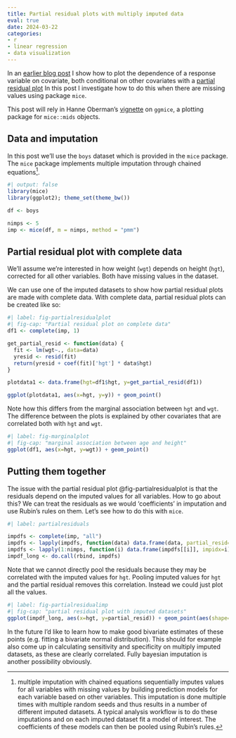 ```yaml
---
title: Partial residual plots with multiply imputed data
eval: true
date: 2024-03-22
categories:
- r
- linear regression
- data visualization
---
```


In an [earlier blog post](./190816-lm-functional-form.qmd) I show how to plot the dependence of a response variable on covariate, both conditional on other covariates with a [partial residual plot](https://en.wikipedia.org/wiki/Partial_residual_plot)
In this post I investigate how to do this when there are missing values using package `mice`.

This post will rely in Hanne Oberman's [vignette](https://cran.r-project.org/web/packages/ggmice/vignettes/ggmice.html) on `ggmice`, a plotting package for `mice::mids` objects.

## Data and imputation

In this post we'll use the `boys` dataset which is provided in the `mice` package.
The `mice` package implements multiple imputation through chained equations[^1].

[^1]: multiple imputation with chained equations sequentially imputes values for all variables with missing values by building prediction models for each variable based on other variables. This imputation is done multiple times with multiple random seeds and thus results in a number of different imputed datasets. A typical analysis workflow is to do these imputations and on each imputed dataset fit a model of interest. The coefficients of these models can then be pooled using Rubin's rules.

```r
#| output: false
library(mice)
library(ggplot2); theme_set(theme_bw())

df <- boys

nimps <- 5
imp <- mice(df, m = nimps, method = "pmm")
```

## Partial residual plot with complete data

We'll assume we're interested in how weight (`wgt`) depends on height (`hgt`),
corrected for all other variables.
Both have missing values in the dataset.

We can use one of the imputed datasets to show how partial residual plots are made with complete data.
With complete data, partial residual plots can be created like so:

```r
#| label: fig-partialresidualplot
#| fig-cap: "Partial residual plot on complete data"
df1 <- complete(imp, 1)

get_partial_resid <- function(data) {
  fit <- lm(wgt~., data=data)
  yresid <- resid(fit)
  return(yresid + coef(fit)['hgt'] * data$hgt)
}

plotdata1 <- data.frame(hgt=df1$hgt, y=get_partial_resid(df1))

ggplot(plotdata1, aes(x=hgt, y=y)) + geom_point()
```

Note how this differs from the marginal association between `hgt` and `wgt`.
The difference between the plots is explained by other covariates that are correlated both with `hgt` and `wgt`.

```r
#| label: fig-marginalplot
#| fig-cap: "marginal association between age and height"
ggplot(df1, aes(x=hgt, y=wgt)) + geom_point()
```

<!--## Plots with missing data-->

<!--However, not all points in plots @fig-marginalplot and @fig-partialresidualplot are actually observed.-->
<!--The package `ggmice` provides a `ggplot2` way of plotting `mice::mids` objects.-->

<!--The marginal plot can be made while showing missing data:-->

<!--```{r}-->
<!--#| label: fig-marginalggmice-->
<!--#| fig-cap: "marginal association with ggmice"-->
<!--ggmice(df, aes(x=hgt, y=wgt)) + geom_point()-->
<!--```-->

<!--In this plot you can see that some values are not observed.-->

## Putting them together

The issue with the partial residual plot @fig-partialresidualplot is that the residuals depend on the imputed values for all variables.
How to go about this? We can treat the residuals as we would 'coefficients' in imputation and use Rubin's rules on them.
Let's see how to do this with `mice`.

```r
#| label: partialresiduals

impdfs <- complete(imp, "all")
impdfs <- lapply(impdfs, function(data) data.frame(data, partial_resid=get_partial_resid(data)))
impdfs <- lapply(1:nimps, function(i) data.frame(impdfs[[i]], impidx=i))
impdf_long <- do.call(rbind, impdfs)
```

Note that we cannot directly pool the residuals because they may be correlated with the imputed values for `hgt`.
Pooling imputed values for `hgt` and the partial residual removes this correlation.
Instead we could just plot all the values.

```r
#| label: fig-partialresidualimp
#| fig-cap: "partial residual plot with imputed datasets"
ggplot(impdf_long, aes(x=hgt, y=partial_resid)) + geom_point(aes(shape=factor(impidx)), alpha=0.5)
```

In the future I'd like to learn how to make good bivariate estimates of these points (e.g. fitting a bivariate normal distribution).
This should for example also come up in calculating sensitivity and specificity on multiply imputed datasets, as these are clearly correlated.
Fully bayesian imputation is another possibility obviously.




